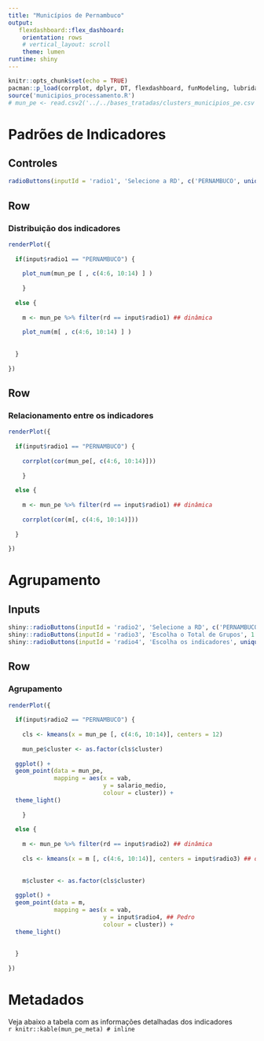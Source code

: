 ```yaml
---
title: "Municípios de Pernambuco"
output:
   flexdashboard::flex_dashboard:
    orientation: rows
    # vertical_layout: scroll
    theme: lumen
runtime: shiny
---
```


```r
knitr::opts_chunk$set(echo = TRUE)
pacman::p_load(corrplot, dplyr, DT, flexdashboard, funModeling, lubridate, shiny, zoo) # carregar pacotes
source('municipios_processamento.R')
# mun_pe <- read.csv2('../../bases_tratadas/clusters_municipios_pe.csv')
```

Padrões de Indicadores {data-icon="far fa-chart-bar" data-orientation=rows}
===================================== 

Controles {.sidebar}
-------------------------------------

```r
radioButtons(inputId = 'radio1', 'Selecione a RD', c('PERNAMBUCO', unique(levels(mun_pe$rd))), inline = F)

```

Row
-------------------------------------

### Distribuição dos indicadores

```r
renderPlot({
  
  if(input$radio1 == "PERNAMBUCO") {
  
    plot_num(mun_pe [ , c(4:6, 10:14) ] )
    
    }
  
  else {
    
    m <- mun_pe %>% filter(rd == input$radio1) ## dinâmica
    
    plot_num(m[ , c(4:6, 10:14) ] )
    
    
  }
  
})
```

Row
-------------------------------------

### Relacionamento entre os indicadores

```r
renderPlot({
  
  if(input$radio1 == "PERNAMBUCO") {
  
    corrplot(cor(mun_pe[, c(4:6, 10:14)]))
    
    }
  
  else {
    
    m <- mun_pe %>% filter(rd == input$radio1) ## dinâmica
  
    corrplot(cor(m[, c(4:6, 10:14)]))
    
  }
  
})
```

Agrupamento {data-icon="fa-object-group" data-orientation=rows}
===================================== 

Inputs {.sidebar}
-----------------------------------------------------------------------

```r
shiny::radioButtons(inputId = 'radio2', 'Selecione a RD', c('PERNAMBUCO', unique(levels(mun_pe$rd))), inline = F)
shiny::radioButtons(inputId = 'radio3', 'Escolha o Total de Grupos', 1:6, inline = T)
shiny::radioButtons(inputId = 'radio4', 'Escolha os indicadores', unique(mun_pe_meta$indicador), inline = F)


```

Row
-------------------------------------

### Agrupamento 

```r
renderPlot({
  
  if(input$radio2 == "PERNAMBUCO") {
  
    cls <- kmeans(x = mun_pe [, c(4:6, 10:14)], centers = 12)
    
    mun_pe$cluster <- as.factor(cls$cluster)
    
  ggplot() +
  geom_point(data = mun_pe, 
             mapping = aes(x = vab, 
                           y = salario_medio, 
                           colour = cluster)) +
  theme_light()
    
    }
  
  else {
    
    m <- mun_pe %>% filter(rd == input$radio2) ## dinâmica
    
    cls <- kmeans(x = m [, c(4:6, 10:14)], centers = input$radio3) ## dinâmica
    
   
    m$cluster <- as.factor(cls$cluster)
    
  ggplot() +
  geom_point(data = m, 
             mapping = aes(x = vab, 
                           y = input$radio4, ## Pedro 
                           colour = cluster)) +
  theme_light()
 
    
  }
  
})
```

Metadados {data-icon="fa-info" data-orientation=rows}
=====================================

Veja abaixo a tabela com as informações detalhadas dos indicadores <br> `r knitr::kable(mun_pe_meta) # inline` 